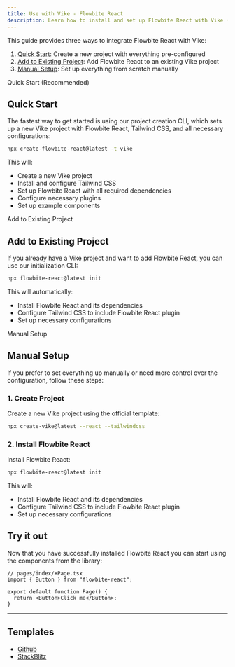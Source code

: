 ```yaml
---
title: Use with Vike - Flowbite React
description: Learn how to install and set up Flowbite React with Vike (formerly Vite Plugin SSR), a versatile framework for building server-side rendered React applications
---
```


This guide provides three ways to integrate Flowbite React with Vike:

1. [Quick Start](#quick-start): Create a new project with everything pre-configured
2. [Add to Existing Project](#add-to-existing-project): Add Flowbite React to an existing Vike project
3. [Manual Setup](#manual-setup): Set up everything from scratch manually

<TextDivider>Quick Start (Recommended)</TextDivider>

## Quick Start

The fastest way to get started is using our project creation CLI, which sets up a new Vike project with Flowbite React, Tailwind CSS, and all necessary configurations:

```bash
npx create-flowbite-react@latest -t vike
```

This will:

- Create a new Vike project
- Install and configure Tailwind CSS
- Set up Flowbite React with all required dependencies
- Configure necessary plugins
- Set up example components

<TextDivider>Add to Existing Project</TextDivider>

## Add to Existing Project

If you already have a Vike project and want to add Flowbite React, you can use our initialization CLI:

```bash
npx flowbite-react@latest init
```

This will automatically:

- Install Flowbite React and its dependencies
- Configure Tailwind CSS to include Flowbite React plugin
- Set up necessary configurations

<TextDivider>Manual Setup</TextDivider>

## Manual Setup

If you prefer to set everything up manually or need more control over the configuration, follow these steps:

### 1. Create Project

Create a new Vike project using the official template:

```bash
npx create-vike@latest --react --tailwindcss
```

### 2. Install Flowbite React

Install Flowbite React:

```bash
npx flowbite-react@latest init
```

This will:

- Install Flowbite React and its dependencies
- Configure Tailwind CSS to include Flowbite React plugin
- Set up necessary configurations

## Try it out

Now that you have successfully installed Flowbite React you can start using the components from the library:

```tsx
// pages/index/+Page.tsx
import { Button } from "flowbite-react";

export default function Page() {
  return <Button>Click me</Button>;
}
```

<hr />

## Templates

- [Github](https://github.com/themesberg/flowbite-react-template-vike)
- [StackBlitz](https://stackblitz.com/edit/flowbite-react-template-vike)
